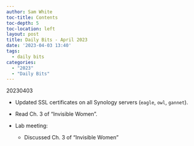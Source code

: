 ```yaml
---
author: Sam White
toc-title: Contents
toc-depth: 5
toc-location: left
layout: post
title: Daily Bits - April 2023
date: '2023-04-03 13:40'
tags: 
  - daily bits
categories: 
  - "2023"
  - "Daily Bits"
---
```


20230403

- Updated SSL certificates on all Synology servers (`eagle`, `owl`, `gannet`).

- Read Ch. 3 of "Invisible Women".

- Lab meeting:

  - Discussed Ch. 3 of "Invisible Women"
